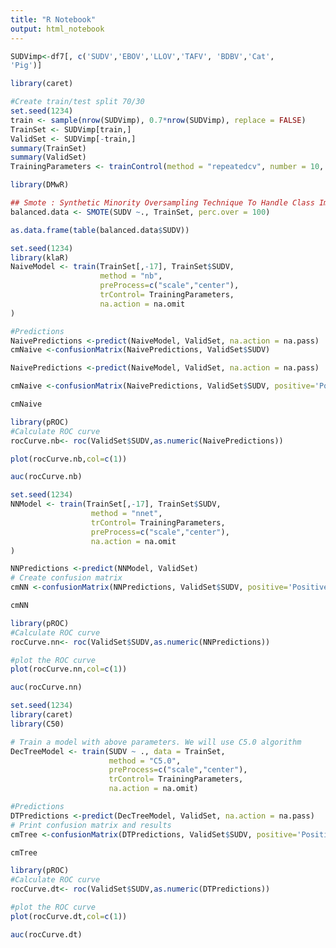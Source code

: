 ---
title: "R Notebook"
output: html_notebook
---



```{r}
SUDVimp<-df7[, c('SUDV','EBOV','LLOV','TAFV', 'BDBV','Cat',
'Pig')]
```

```{r}
library(caret)
```

```{r}
#Create train/test split 70/30
set.seed(1234)
train <- sample(nrow(SUDVimp), 0.7*nrow(SUDVimp), replace = FALSE)
TrainSet <- SUDVimp[train,]
ValidSet <- SUDVimp[-train,]
summary(TrainSet)
summary(ValidSet)
TrainingParameters <- trainControl(method = "repeatedcv", number = 10, repeats=10)
```

```{r}
library(DMwR)

## Smote : Synthetic Minority Oversampling Technique To Handle Class Imbalance In Binary Classification; code below puts it at 1:1 balance
balanced.data <- SMOTE(SUDV ~., TrainSet, perc.over = 100)

as.data.frame(table(balanced.data$SUDV))
```

```{r}
set.seed(1234)
library(klaR)
NaiveModel <- train(TrainSet[,-17], TrainSet$SUDV, 
                    method = "nb",
                    preProcess=c("scale","center"),
                    trControl= TrainingParameters,
                    na.action = na.omit
)

#Predictions
NaivePredictions <-predict(NaiveModel, ValidSet, na.action = na.pass)
cmNaive <-confusionMatrix(NaivePredictions, ValidSet$SUDV)
```

```{r}
NaivePredictions <-predict(NaiveModel, ValidSet, na.action = na.pass)
```


```{r}
cmNaive <-confusionMatrix(NaivePredictions, ValidSet$SUDV, positive='Positive' )
```
```{r}
cmNaive
```

```{r}
library(pROC)
#Calculate ROC curve
rocCurve.nb<- roc(ValidSet$SUDV,as.numeric(NaivePredictions))
```


```{r}
plot(rocCurve.nb,col=c(1))
```


```{r}
auc(rocCurve.nb)
```

```{r}
set.seed(1234)
NNModel <- train(TrainSet[,-17], TrainSet$SUDV,
                  method = "nnet",
                  trControl= TrainingParameters,
                  preProcess=c("scale","center"),
                  na.action = na.omit
)
```
```{r}
NNPredictions <-predict(NNModel, ValidSet)
# Create confusion matrix
cmNN <-confusionMatrix(NNPredictions, ValidSet$SUDV, positive='Positive')
```

```{r}
cmNN
```

```{r}
library(pROC)
#Calculate ROC curve
rocCurve.nn<- roc(ValidSet$SUDV,as.numeric(NNPredictions))
```

```{r}
#plot the ROC curve
plot(rocCurve.nn,col=c(1))
```

```{r}
auc(rocCurve.nn)
```

```{r}
set.seed(1234)
library(caret)
library(C50)
```

```{r}
# Train a model with above parameters. We will use C5.0 algorithm
DecTreeModel <- train(SUDV ~ ., data = TrainSet, 
                      method = "C5.0",
                      preProcess=c("scale","center"),
                      trControl= TrainingParameters,
                      na.action = na.omit)
```

```{r}
#Predictions
DTPredictions <-predict(DecTreeModel, ValidSet, na.action = na.pass)
# Print confusion matrix and results
cmTree <-confusionMatrix(DTPredictions, ValidSet$SUDV, positive='Positive')
```

```{r}
cmTree
```

```{r}
library(pROC)
#Calculate ROC curve
rocCurve.dt<- roc(ValidSet$SUDV,as.numeric(DTPredictions))
```

```{r}
#plot the ROC curve
plot(rocCurve.dt,col=c(1))
```

```{r}
auc(rocCurve.dt)
```

